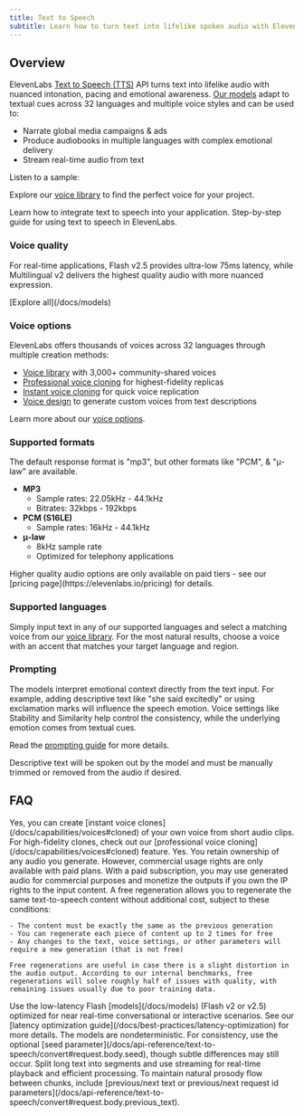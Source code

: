 ```yaml
---
title: Text to Speech
subtitle: Learn how to turn text into lifelike spoken audio with ElevenLabs.
---
```


## Overview

ElevenLabs [Text to Speech (TTS)](/docs/api-reference/text-to-speech) API turns text into lifelike audio with nuanced intonation, pacing and emotional awareness. [Our models](/docs/models) adapt to textual cues across 32 languages and multiple voice styles and can be used to:

- Narrate global media campaigns & ads
- Produce audiobooks in multiple languages with complex emotional delivery
- Stream real-time audio from text

Listen to a sample:

<elevenlabs-audio-player
    audio-title="George"
    audio-src="https://storage.googleapis.com/eleven-public-cdn/audio/marketing/george.mp3"
/>

Explore our [voice library](https://elevenlabs.io/community) to find the perfect voice for your project.

<CardGroup cols={2}>
  <Card title="Developer quickstart" icon="duotone book-sparkles" href="/docs/quickstart">
    Learn how to integrate text to speech into your application.
  </Card>
  <Card
    title="Product guide"
    icon="duotone book-user"
    href="/docs/product-guides/playground/text-to-speech"
  >
    Step-by-step guide for using text to speech in ElevenLabs.
  </Card>
</CardGroup>

### Voice quality

For real-time applications, Flash v2.5 provides ultra-low 75ms latency, while Multilingual v2 delivers the highest quality audio with more nuanced expression.

<Markdown src="/snippets/models.mdx" />

<div className="text-center">
  <div>[Explore all](/docs/models)</div>
</div>

### Voice options

ElevenLabs offers thousands of voices across 32 languages through multiple creation methods:

- [Voice library](/docs/capabilities/voices) with 3,000+ community-shared voices
- [Professional voice cloning](/docs/capabilities/voices#cloned) for highest-fidelity replicas
- [Instant voice cloning](/docs/capabilities/voices#cloned) for quick voice replication
- [Voice design](/docs/capabilities/voices#voice-design) to generate custom voices from text descriptions

Learn more about our [voice options](/docs/capabilities/voices).

### Supported formats

The default response format is "mp3", but other formats like "PCM", & "μ-law" are available.

- **MP3**
  - Sample rates: 22.05kHz - 44.1kHz
  - Bitrates: 32kbps - 192kbps
- **PCM (S16LE)**
  - Sample rates: 16kHz - 44.1kHz
- **μ-law**
  - 8kHz sample rate
  - Optimized for telephony applications

<Success>
  Higher quality audio options are only available on paid tiers - see our [pricing
  page](https://elevenlabs.io/pricing) for details.
</Success>

### Supported languages

<Markdown src="/snippets/v2-model-languages.mdx" />

<Markdown src="/snippets/v2-5-model-languages.mdx" />

Simply input text in any of our supported languages and select a matching voice from our [voice library](https://elevenlabs.io/community). For the most natural results, choose a voice with an accent that matches your target language and region.

### Prompting

The models interpret emotional context directly from the text input. For example, adding
descriptive text like "she said excitedly" or using exclamation marks will influence the speech
emotion. Voice settings like Stability and Similarity help control the consistency, while the
underlying emotion comes from textual cues.

Read the [prompting guide](/docs/best-practices/prompting) for more details.

<Note>
  Descriptive text will be spoken out by the model and must be manually trimmed or removed from the
  audio if desired.
</Note>

## FAQ

<AccordionGroup>
  <Accordion title="Can I clone my own voice?">
    Yes, you can create [instant voice clones](/docs/capabilities/voices#cloned) of your own voice
    from short audio clips. For high-fidelity clones, check out our [professional voice
    cloning](/docs/capabilities/voices#cloned) feature.
  </Accordion>
  <Accordion title="Do I own the audio output?">
    Yes. You retain ownership of any audio you generate. However, commercial usage rights are only
    available with paid plans. With a paid subscription, you may use generated audio for commercial
    purposes and monetize the outputs if you own the IP rights to the input content.
  </Accordion>
  <Accordion title="What qualifies as a free regeneration?">
    A free regeneration allows you to regenerate the same text-to-speech content without additional cost, subject to these conditions:

    - The content must be exactly the same as the previous generation
    - You can regenerate each piece of content up to 2 times for free
    - Any changes to the text, voice settings, or other parameters will require a new generation (that is not free)

    Free regenerations are useful in case there is a slight distortion in the audio output. According to our internal benchmarks, free regenerations will solve roughly half of issues with quality, with remaining issues usually due to poor training data.

  </Accordion>
  <Accordion title="How do I reduce latency for real-time cases?">
    Use the low-latency Flash [models](/docs/models) (Flash v2 or v2.5) optimized for near real-time
    conversational or interactive scenarios. See our [latency optimization
    guide](/docs/best-practices/latency-optimization) for more details.
  </Accordion>
  <Accordion title="Why is my output sometimes inconsistent?">
    The models are nondeterministic. For consistency, use the optional [seed
    parameter](/docs/api-reference/text-to-speech/convert#request.body.seed), though subtle
    differences may still occur.
  </Accordion>
  <Accordion title="What's the best practice for large text conversions?">
    Split long text into segments and use streaming for real-time playback and efficient processing.
    To maintain natural prosody flow between chunks, include [previous/next text or previous/next
    request id parameters](/docs/api-reference/text-to-speech/convert#request.body.previous_text).
  </Accordion>
</AccordionGroup>
